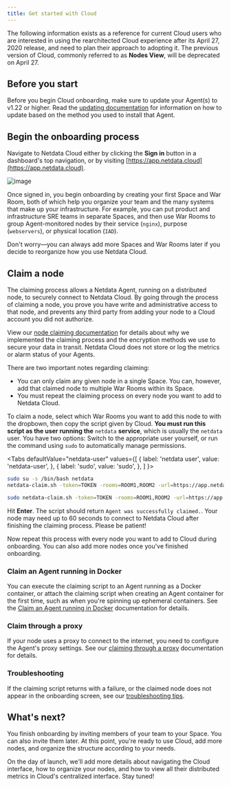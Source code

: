 ```yaml
---
title: Get started with Cloud
---
```



The following information exists as a reference for current Cloud users who are interested in using the rearchitected
Cloud experience after its April 27, 2020 release, and need to plan their approach to adopting it. The previous version
of Cloud, commonly referred to as **Nodes View**, will be deprecated on April 27.

## Before you start

Before you begin Cloud onboarding, make sure to update your Agent(s) to v1.22 or higher. Read the [updating
documentation](/docs/agent/packaging/installer/update/) for information on how to update based on the method you used to
install that Agent.

## Begin the onboarding process

Navigate to Netdata Cloud either by clicking the **Sign in** button in a dashboard's top navigation, or by visiting
[https://app.netdata.cloud](https://app.netdata.cloud).

![image](https://user-images.githubusercontent.com/1153921/79392551-62ba0900-7f28-11ea-9741-52037f848591.png)

Once signed in, you begin onboarding by creating your first Space and War Room, both of which help you organize your
team and the many systems that make up your infrastructure. For example, you can put product and infrastructure SRE
teams in separate Spaces, and then use War Rooms to group Agent-monitored nodes by their service (`nginx`), purpose
(`webservers`), or physical location (`IAD`).

Don't worry—you can always add more Spaces and War Rooms later if you decide to reorganize how you use Netdata Cloud.

## Claim a node

The claiming process allows a Netdata Agent, running on a distributed node, to securely connect to Netdata Cloud. By
going through the process of claiming a node, you prove you have write and administrative access to that node, and
prevents any third party from adding your node to a Cloud account you did not authorize.

View our [node claiming documentation](/docs/agent/claim/) for details about why we implemented the claiming process and
the encryption methods we use to secure your data in transit. Netdata Cloud does not store or log the metrics or alarm
status of your Agents.

There are two important notes regarding claiming:

-   You can only claim any given node in a single Space. You can, however, add that claimed node to multiple War Rooms
    within its Space.
-   You must repeat the claiming process on every node you want to add to Netdata Cloud.

To claim a node, select which War Rooms you want to add this node to with the dropbown, then copy the script given by
Cloud. **You must run this script as the user running the** `netdata` **service**, which is usually the `netdata` user.
You have two options: Switch to the appropriate user yourself, or run the command using `sudo` to automatically manage
permissions.

<Tabs
  defaultValue="netdata-user"
  values={[
    { label: 'netdata user', value: 'netdata-user', },
    { label: 'sudo', value: 'sudo', },
  ]
}>
<TabItem value="netdata-user">

```bash
sudo su -s /bin/bash netdata
netdata-claim.sh -token=TOKEN -rooms=ROOM1,ROOM2 -url=https://app.netdata.cloud
```

</TabItem>
<TabItem value="sudo">

```bash
sudo netdata-claim.sh -token=TOKEN -rooms=ROOM1,ROOM2 -url=https://app.netdata.cloud
```

</TabItem>
</Tabs>

Hit **Enter**. The script should return `Agent was successfully claimed.`. Your node may need up to 60 seconds to
connect to Netdata Cloud after finishing the claiming process. Please be patient!

Now repeat this process with every node you want to add to Cloud during onboarding. You can also add more nodes once
you've finished onboarding.

### Claim an Agent running in Docker

You can execute the claiming script to an Agent running as a Docker container, or attach the claiming script when
creating an Agent container for the first time, such as when you're spinning up ephemeral containers. See the [Claim an
Agent running in Docker](/docs/agent/claim/#claiming-an-agent-running-in-docker) documentation for details.

### Claim through a proxy

If your node uses a proxy to connect to the internet, you need to configure the Agent's proxy settings. See our
[claiming through a proxy](/docs/agent/claim/#claiming-through-a-proxy) documentation for details.

### Troubleshooting

If the claiming script returns with a failure, or the claimed node does not appear in the onboarding screen, see our
[troubleshooting tips](/docs/agent/claim/#troubleshooting).

## What's next?

You finish onboarding by inviting members of your team to your Space. You can also invite them later. At this point,
you're ready to use Cloud, add more nodes, and organize the structure according to your needs.

On the day of launch, we'll add more details about navigating the Cloud interface, how to organize your nodes, and how
to view all their distributed metrics in Cloud's centralized interface. Stay tuned!
